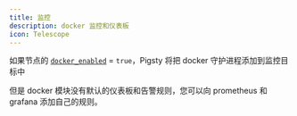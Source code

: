 ```yaml
---
title: 监控
description: docker 监控和仪表板
icon: Telescope
---
```


如果节点的 [`docker_enabled`](/zh/docker/param#docker_enabled) = `true`，Pigsty 将把 docker 守护进程添加到监控目标中

但是 docker 模块没有默认的仪表板和告警规则，您可以向 prometheus 和 grafana 添加自己的规则。
